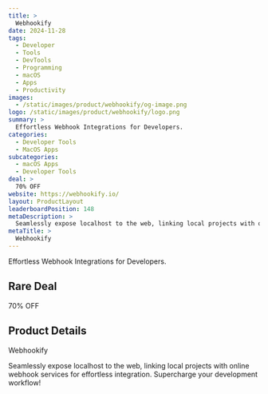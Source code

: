 ```yaml
---
title: >
  Webhookify
date: 2024-11-28
tags:
  - Developer
  - Tools
  - DevTools
  - Programming
  - macOS
  - Apps
  - Productivity
images:
  - /static/images/product/webhookify/og-image.png
logo: /static/images/product/webhookify/logo.png
summary: >
  Effortless Webhook Integrations for Developers.
categories:
  - Developer Tools
  - MacOS Apps
subcategories:
  - macOS Apps
  - Developer Tools
deal: >
  70% OFF
website: https://webhookify.io/
layout: ProductLayout
leaderboardPosition: 148
metaDescription: >
  Seamlessly expose localhost to the web, linking local projects with online webhook services for effortless integration. Supercharge your development workflow!
metaTitle: >
  Webhookify
---
```

Effortless Webhook Integrations for Developers.

## Rare Deal

70% OFF

## Product Details

Webhookify

Seamlessly expose localhost to the web, linking local projects with online webhook services for effortless integration. Supercharge your development workflow!
